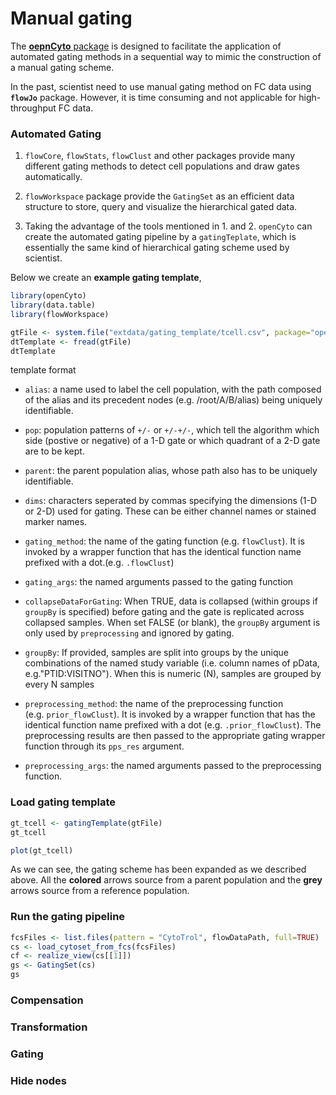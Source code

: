 # Manual gating {.unnumbered}

The [**oepnCyto** package](http://opencyto.org/) is designed to facilitate the application of automated gating methods in a sequential way to mimic the construction of a manual gating scheme.

In the past, scientist need to use manual gating method on FC data using **`flowJo`** package. However, it is time consuming and not applicable for high-throughput FC data.

### Automated Gating

1.  `flowCore`, `flowStats`, `flowClust` and other packages provide many different gating methods to detect cell populations and draw gates automatically.

2.  `flowWorkspace` package provide the `GatingSet` as an efficient data structure to store, query and visualize the hierarchical gated data.

3.  Taking the advantage of the tools mentioned in 1. and 2. `openCyto` can create the automated gating pipeline by a `gatingTeplate`, which is essentially the same kind of hierarchical gating scheme used by scientist.

Below we create an **example gating template**,

```r
library(openCyto)
library(data.table)
library(flowWorkspace)

gtFile <- system.file("extdata/gating_template/tcell.csv", package="openCyto")
dtTemplate <- fread(gtFile)
dtTemplate
```

template format

-   `alias`: a name used to label the cell population, with
    the path composed of the alias and its precedent nodes (e.g.
    /root/A/B/alias) being uniquely identifiable.

-   `pop`: population patterns of `+/-` or `+/-+/-`, which tell the algorithm which side (postive or negative) of a 1-D gate or which quadrant of a 2-D gate are to be kept.

-   `parent`: the parent population alias, whose path also has to be uniquely identifiable.

-   `dims`: characters seperated by commas specifying the
    dimensions (1-D or 2-D) used for gating. These can be either channel
    names or stained marker names.

-   `gating_method`: the name of the gating function (e.g. `flowClust`). It is invoked by a wrapper function that has the identical function name prefixed with a dot.(e.g. `.flowClust`)

-   `gating_args`: the named arguments passed to the gating function

-   `collapseDataForGating`: When TRUE, data is collapsed (within groups if `groupBy` is specified) before gating and the gate is replicated across collapsed samples.
    When set FALSE (or blank), the `groupBy` argument is only used by `preprocessing` and ignored by gating.

-   `groupBy`: If provided, samples are split into groups by
    the unique combinations of the named study variable (i.e. column names
    of pData, e.g.\"PTID:VISITNO\").
    When this is numeric (N), samples are grouped by every N samples

-   `preprocessing_method`: the name of the preprocessing function (e.g. `prior_flowClust`). It is invoked by a wrapper function that has the identical function name prefixed with a dot (e.g. `.prior_flowClust`).
    The preprocessing results are then passed to the appropriate gating wrapper function through its `pps_res` argument.

-   `preprocessing_args`: the named arguments passed to the preprocessing function.

### Load gating template

```r
gt_tcell <- gatingTemplate(gtFile)
gt_tcell
```

```r
plot(gt_tcell)
```

As we can see, the gating scheme has been expanded as we described above. All the **colored** arrows source from a parent population and the **grey** arrows source from a reference population.

### Run the gating pipeline

```r
fcsFiles <- list.files(pattern = "CytoTrol", flowDataPath, full=TRUE)
cs <- load_cytoset_from_fcs(fcsFiles)
cf <- realize_view(cs[[1]])
gs <- GatingSet(cs)
gs
```

### Compensation

### Transformation

### Gating

### Hide nodes
